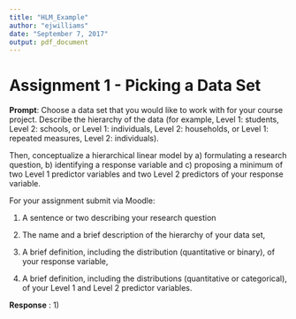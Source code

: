 ```yaml
---
title: "HLM_Example"
author: "ejwilliams"
date: "September 7, 2017"
output: pdf_document
---
```


# Assignment 1 - Picking a Data Set

**Prompt**: 
Choose a data set that you would like to work with for your course project. Describe the hierarchy of the data (for example, Level 1: students, Level 2: schools, or Level 1: individuals, Level 2: households, or Level 1: repeated measures, Level 2: individuals). 

Then, conceptualize a hierarchical linear model by a) formulating a research question, b) identifying a response variable and c) proposing a minimum of two Level 1 predictor variables and two Level 2 predictors of your response variable.

For your assignment submit via Moodle:

1) A sentence or two describing your research question

2) The name and a brief description of the hierarchy of your data set,

3) A brief definition, including the distribution (quantitative or binary), of your response variable,

4) A brief definition, including the distributions (quantitative or categorical), of your Level 1 and Level 2 predictor variables.

**Response** : 
1) 